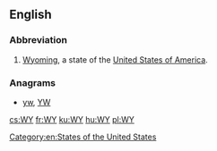 {{also|wy|ŵy}}
==English==

===Abbreviation===
{{rfc-header|Abbreviation}}
{{head|en|abbreviation}}

# [[Wyoming]], a state of the [[United States of America]].

===Anagrams===
* [[yw#English|yw]], [[YW#English|YW]]

[[Category:en:States of the United States]]

[[cs:WY]]
[[fr:WY]]
[[ku:WY]]
[[hu:WY]]
[[pl:WY]]